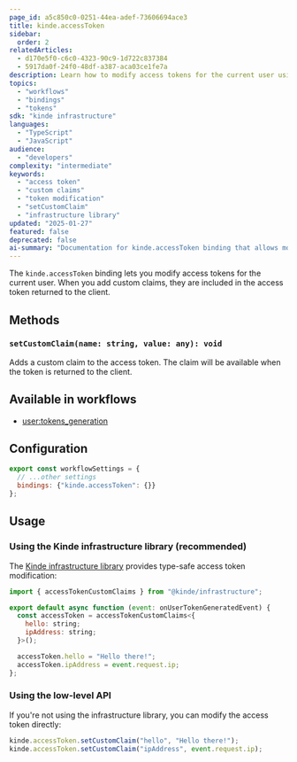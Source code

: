 ```yaml
---
page_id: a5c850c0-0251-44ea-adef-73606694ace3
title: kinde.accessToken
sidebar:
  order: 2
relatedArticles:
  - d170e5f0-c6c0-4323-90c9-1d722c837384
  - 5917da0f-24f0-48df-a387-aca03ce1fe7a
description: Learn how to modify access tokens for the current user using the kinde.accessToken binding, including adding custom claims that are included in the token returned to the client.
topics:
  - "workflows"
  - "bindings"
  - "tokens"
sdk: "kinde infrastructure"
languages:
  - "TypeScript"
  - "JavaScript"
audience:
  - "developers"
complexity: "intermediate"
keywords:
  - "access token"
  - "custom claims"
  - "token modification"
  - "setCustomClaim"
  - "infrastructure library"
updated: "2025-01-27"
featured: false
deprecated: false
ai-summary: "Documentation for kinde.accessToken binding that allows modification of access tokens with custom claims using setCustomClaim method and infrastructure library."
---
```


The `kinde.accessToken` binding lets you modify access tokens for the current user. When you add custom claims, they are included in the access token returned to the client.

## Methods

### `setCustomClaim(name: string, value: any): void`

Adds a custom claim to the access token. The claim will be available when the token is returned to the client.

## Available in workflows

- [user:tokens_generation](/workflows/example-workflows/user-token-generation/)

## Configuration

```js
export const workflowSettings = {
  // ...other settings
  bindings: {"kinde.accessToken": {}}
};
```

## Usage

### Using the Kinde infrastructure library (recommended)

The [Kinde infrastructure library](https://github.com/kinde-oss/infrastructure) provides type-safe access token modification:

```js
import { accessTokenCustomClaims } from "@kinde/infrastructure";

export default async function (event: onUserTokenGeneratedEvent) {
  const accessToken = accessTokenCustomClaims<{
    hello: string;
    ipAddress: string;
  }>();

  accessToken.hello = "Hello there!";
  accessToken.ipAddress = event.request.ip;
};
```

### Using the low-level API

If you're not using the infrastructure library, you can modify the access token directly:

```js
kinde.accessToken.setCustomClaim("hello", "Hello there!");
kinde.accessToken.setCustomClaim("ipAddress", event.request.ip);
```
